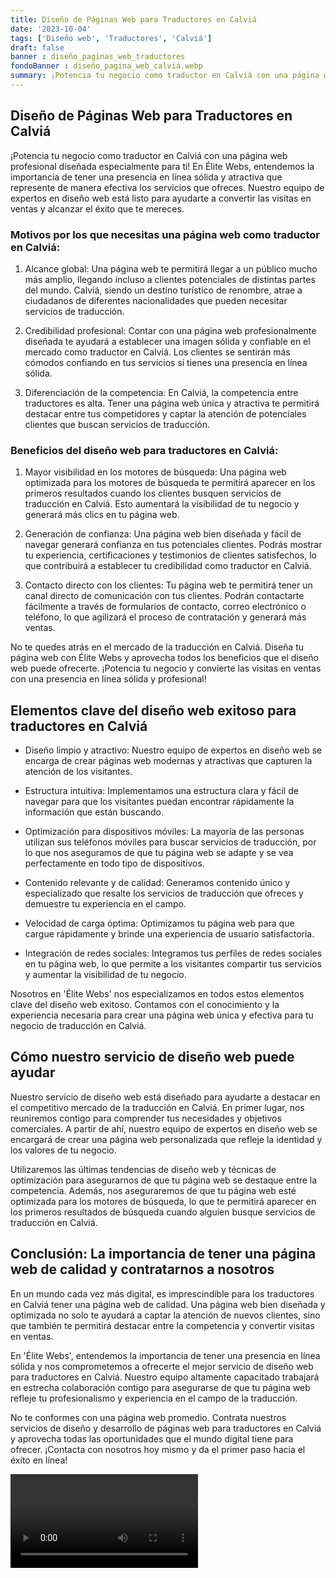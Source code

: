 ```yaml
---
title: Diseño de Páginas Web para Traductores en Calviá
date: '2023-10-04'
tags: ['Diseño web', 'Traductores', 'Calviá']
draft: false
banner : diseño_paginas_web_traductores
fondoBanner : diseño_pagina_web_calviá.webp
summary: ¡Potencia tu negocio como traductor en Calviá con una página web profesional diseñada especialmente para ti! En Élite Webs, entendemos la importancia de tener una presencia en línea sólida y atractiva que represente de manera efectiva los servicios que ofreces. Nuestro equipo de expertos en diseño web está listo para ayudarte a convertir las visitas en ventas y alcanzar el éxito que te mereces.
---
```


## Diseño de Páginas Web para Traductores en Calviá

¡Potencia tu negocio como traductor en Calviá con una página web profesional diseñada especialmente para ti! En Élite Webs, entendemos la importancia de tener una presencia en línea sólida y atractiva que represente de manera efectiva los servicios que ofreces. Nuestro equipo de expertos en diseño web está listo para ayudarte a convertir las visitas en ventas y alcanzar el éxito que te mereces.

### Motivos por los que necesitas una página web como traductor en Calviá:

1. Alcance global: Una página web te permitirá llegar a un público mucho más amplio, llegando incluso a clientes potenciales de distintas partes del mundo. Calviá, siendo un destino turístico de renombre, atrae a ciudadanos de diferentes nacionalidades que pueden necesitar servicios de traducción.

2. Credibilidad profesional: Contar con una página web profesionalmente diseñada te ayudará a establecer una imagen sólida y confiable en el mercado como traductor en Calviá. Los clientes se sentirán más cómodos confiando en tus servicios si tienes una presencia en línea sólida.

3. Diferenciación de la competencia: En Calviá, la competencia entre traductores es alta. Tener una página web única y atractiva te permitirá destacar entre tus competidores y captar la atención de potenciales clientes que buscan servicios de traducción.

### Beneficios del diseño web para traductores en Calviá:

1. Mayor visibilidad en los motores de búsqueda: Una página web optimizada para los motores de búsqueda te permitirá aparecer en los primeros resultados cuando los clientes busquen servicios de traducción en Calviá. Esto aumentará la visibilidad de tu negocio y generará más clics en tu página web.

2. Generación de confianza: Una página web bien diseñada y fácil de navegar generará confianza en tus potenciales clientes. Podrás mostrar tu experiencia, certificaciones y testimonios de clientes satisfechos, lo que contribuirá a establecer tu credibilidad como traductor en Calviá.

3. Contacto directo con los clientes: Tu página web te permitirá tener un canal directo de comunicación con tus clientes. Podrán contactarte fácilmente a través de formularios de contacto, correo electrónico o teléfono, lo que agilizará el proceso de contratación y generará más ventas.

No te quedes atrás en el mercado de la traducción en Calviá. Diseña tu página web con Élite Webs y aprovecha todos los beneficios que el diseño web puede ofrecerte. ¡Potencia tu negocio y convierte las visitas en ventas con una presencia en línea sólida y profesional!

<GifSeo />

<Cta />

## Elementos clave del diseño web exitoso para traductores en Calviá

- Diseño limpio y atractivo: Nuestro equipo de expertos en diseño web se encarga de crear páginas web modernas y atractivas que capturen la atención de los visitantes.

- Estructura intuitiva: Implementamos una estructura clara y fácil de navegar para que los visitantes puedan encontrar rápidamente la información que están buscando.

- Optimización para dispositivos móviles: La mayoría de las personas utilizan sus teléfonos móviles para buscar servicios de traducción, por lo que nos aseguramos de que tu página web se adapte y se vea perfectamente en todo tipo de dispositivos.

- Contenido relevante y de calidad: Generamos contenido único y especializado que resalte los servicios de traducción que ofreces y demuestre tu experiencia en el campo.

- Velocidad de carga óptima: Optimizamos tu página web para que cargue rápidamente y brinde una experiencia de usuario satisfactoria.

- Integración de redes sociales: Integramos tus perfiles de redes sociales en tu página web, lo que permite a los visitantes compartir tus servicios y aumentar la visibilidad de tu negocio.

Nosotros en 'Élite Webs' nos especializamos en todos estos elementos clave del diseño web exitoso. Contamos con el conocimiento y la experiencia necesaria para crear una página web única y efectiva para tu negocio de traducción en Calviá.

## Cómo nuestro servicio de diseño web puede ayudar

Nuestro servicio de diseño web está diseñado para ayudarte a destacar en el competitivo mercado de la traducción en Calviá. En primer lugar, nos reuniremos contigo para comprender tus necesidades y objetivos comerciales. A partir de ahí, nuestro equipo de expertos en diseño web se encargará de crear una página web personalizada que refleje la identidad y los valores de tu negocio.

Utilizaremos las últimas tendencias de diseño web y técnicas de optimización para asegurarnos de que tu página web se destaque entre la competencia. Además, nos aseguraremos de que tu página web esté optimizada para los motores de búsqueda, lo que te permitirá aparecer en los primeros resultados de búsqueda cuando alguien busque servicios de traducción en Calviá.

## Conclusión: La importancia de tener una página web de calidad y contratarnos a nosotros

En un mundo cada vez más digital, es imprescindible para los traductores en Calviá tener una página web de calidad. Una página web bien diseñada y optimizada no solo te ayudará a captar la atención de nuevos clientes, sino que también te permitirá destacar entre la competencia y convertir visitas en ventas.

En 'Élite Webs', entendemos la importancia de tener una presencia en línea sólida y nos comprometemos a ofrecerte el mejor servicio de diseño web para traductores en Calviá. Nuestro equipo altamente capacitado trabajará en estrecha colaboración contigo para asegurarse de que tu página web refleje tu profesionalismo y experiencia en el campo de la traducción.

No te conformes con una página web promedio. Contrata nuestros servicios de diseño y desarrollo de páginas web para traductores en Calviá y aprovecha todas las oportunidades que el mundo digital tiene para ofrecer. ¡Contacta con nosotros hoy mismo y da el primer paso hacia el éxito en línea!

<Video />

<CtaBot job='Traductores' city='Calviá'/>

<Gmaps query='Calviá+españa+maps' />